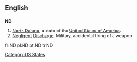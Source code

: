 ==English==

==={{abbreviation}}===
'''ND'''

# [[North Dakota]], a state of the [[United States of America]].
# [[negligent|Negligent]] [[discharge|Discharge]]. Military, accidental firing of a weapon

[[Category:US States]]

[[fr:ND]]
[[pl:ND]]
[[pt:ND]]
[[tr:ND]]